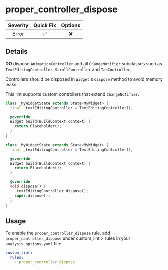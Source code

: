 # proper_controller_dispose

| Severity | Quick Fix | Options |
|:--------:|:---------:|:-------:|
|  Error   |    ✅     |   ❌    |

## Details

**DO** dispose `AnimationController` and all `ChangeNotifier` subclasses such as `TextEditingController`, `ScrollController` and `TabController`.

Controllers should be disposed in `Widget`'s `dispose` method to avoid memory leaks.

<Info>This lint supports custom controllers that extend `ChangeNotifier`.</Info>

```dart title="Bad"
class _MyWidgetState extends State<MyWidget> {
  final _textEditingController = TextEditingController();

  @override
  Widget build(BuildContext context) {
    return Placeholder();
  }
}
```

```dart title="Good"
class _MyWidgetState extends State<MyWidget> {
  final _textEditingController = TextEditingController();

  @override
  Widget build(BuildContext context) {
    return Placeholder();
  }

  @override
  void dispose() {
    _textEditingController.dispose();
    super.dispose();
  }
}
```

## Usage

To enable the `proper_controller_dispose` rule, add `proper_controller_dispose` under custom_lint > rules in your `analysis_options.yaml` file:

```yaml
custom_lint:
  rules:
    - proper_controller_dispose
```
